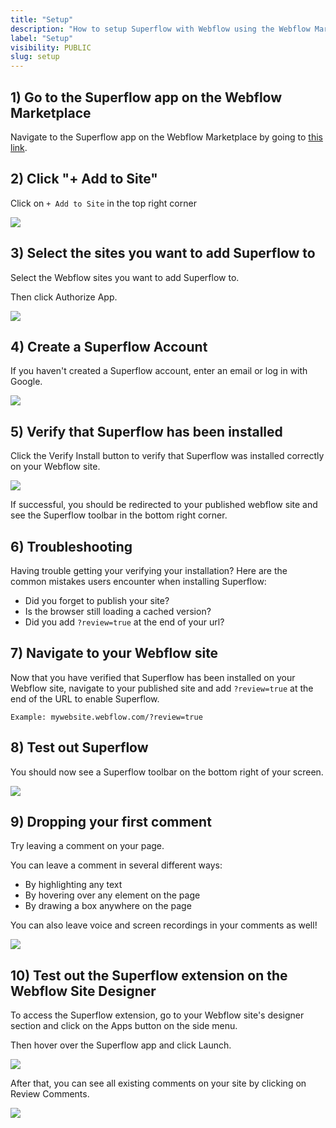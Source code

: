 ```yaml
---
title: "Setup"
description: "How to setup Superflow with Webflow using the Webflow Marketplace Integration"
label: "Setup"
visibility: PUBLIC
slug: setup
---
```



## 1) Go to the Superflow app on the Webflow Marketplace

Navigate to the Superflow app on the Webflow Marketplace by going to [this link](https://webflow.com/apps/detail/superflow?category=productivity-language).

## 2) Click "+ Add to Site"

Click on `+ Add to Site` in the top right corner

 
![](https://cdn.hashnode.com/res/hashnode/image/upload/v1733201519364/SR5JbWxih.png?auto=format)
 

## 3) Select the sites you want to add Superflow to

Select the Webflow sites you want to add Superflow to.

Then click Authorize App.

 
![](https://cdn.hashnode.com/res/hashnode/image/upload/v1733201547735/uOBn8TK_s.png?auto=format)
 

## 4) Create a Superflow Account

If you haven't created a Superflow account, enter an email or log in with Google.

 
![](https://cdn.hashnode.com/res/hashnode/image/upload/v1733295304388/DEtlKRRGe.png?auto=format)
 

## 5) Verify that Superflow has been installed

Click the Verify Install button to verify that Superflow was installed correctly on your Webflow site.

 
![](https://cdn.hashnode.com/res/hashnode/image/upload/v1733201596556/5evY23nlk.png?auto=format)
 

If successful, you should be redirected to your published webflow site and see the Superflow toolbar in the bottom right corner.

## 6) Troubleshooting

Having trouble getting your verifying your installation? Here are the common mistakes users encounter when installing Superflow:

 - Did you forget to publish your site?
 - Is the browser still loading a cached version?
 - Did you add `?review=true` at the end of your url?

## 7) Navigate to your Webflow site 

Now that you have verified that Superflow has been installed on your Webflow site, navigate to your published site and add `?review=true` at the end of the URL to enable Superflow. 

`Example: mywebsite.webflow.com/?review=true`


## 8) Test out Superflow

You should now see a Superflow toolbar on the bottom right of your screen.

 
![](https://cdn.hashnode.com/res/hashnode/image/upload/v1733137813622/xwWngcgVb.png?auto=format)
 



## 9) Dropping your first comment
Try leaving a comment on your page.

You can leave a comment in several different ways:
- By highlighting any text
- By hovering over any element on the page
- By drawing a box anywhere on the page

You can also leave voice and screen recordings in your comments as well!

 
![](https://cdn.hashnode.com/res/hashnode/image/upload/v1733137856433/LtsVBsWFJ.gif?auto=format)
 



## 10) Test out the Superflow extension on the Webflow Site Designer

To access the Superflow extension, go to your Webflow site's designer section and click on the Apps button on the side menu.

Then hover over the Superflow app and click Launch.

 
![](https://cdn.hashnode.com/res/hashnode/image/upload/v1733201647183/quq7x_IPa.png?auto=format)
 


After that, you can see all existing comments on your site by clicking on Review Comments.

 
![](https://cdn.hashnode.com/res/hashnode/image/upload/v1733201665044/UkkVtoRTw.png?auto=format)
 

